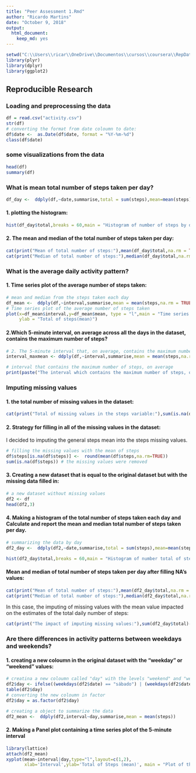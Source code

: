 ```yaml
---
title: "Peer Assessment 1.Rmd"
author: "Ricardo Martins"
date: "October 9, 2018"
output: 
  html_document: 
    keep_md: yes
---
```


```r
setwd("C:\\Users\\ricar\\OneDrive\\Documentos\\cursos\\coursera\\RepData_PeerAssessment1")
library(plyr)
library(dplyr)
library(ggplot2)
```

## Reproducible Research

### Loading and preprocessing the data
```r
df = read.csv("activity.csv")
str(df)
# converting the format from date coloumn to date:
df$date <-  as.Date(df$date, format = "%Y-%m-%d")
class(df$date)
```
### some visualizations from the data

```r
head(df)
summary(df)
```
### What is mean total number of steps taken per day?
```r
df_day <-  ddply(df,~date,summarise,total = sum(steps),mean=mean(steps))
```
#### 1. plotting the histogram:
```r

hist(df_day$total,breaks = 60,main = "Histogram of number of steps by day",xlab = "Number of Steps",col = "cyan")

```

#### 2. The mean and median of the total number of steps taken per day:
```r
cat(print("Mean of total number of steps:"),mean(df_day$total,na.rm = TRUE))
cat(print("Median of total number of steps:"),median(df_day$total,na.rm = TRUE))
```

### What is the average daily activity pattern?
#### 1. Time series plot of the average number of steps taken:
```r
# mean and median from the steps taken each day
df_mean <-  ddply(df,~interval,summarise,mean = mean(steps,na.rm = TRUE))
# Time series plot of the average number of steps taken
plot(x=df_mean$interval,y=df_mean$mean, type = "l",main = "Time series plot",xlab = "Intervals",
     ylab = "Total of steps(mean)")
```

#### 2.Which 5-minute interval, on average across all the days in the dataset, contains the maximum number of steps?
```r
# 2. The 5-minute interval that, on average, contains the maximum number of steps
interval_maxmean <- ddply(df,~interval,summarise,mean = mean(steps,na.rm = TRUE))%>%filter(mean==max(mean))

# interval that contains the maximum number of steps, on average
print(paste("The interval which contains the maximum number of steps, on average is the interval",interval_maxmean$interval),quote = FALSE)
```

### Imputing missing values
#### 1. the total number of missing values in the dataset:
```r
cat(print("Total of missing values in the steps variable:"),sum(is.na(df$steps)))
```

#### 2. Strategy for filling in all of the missing values in the dataset:

I decided to imputing the general steps mean into the steps missing values.

```r
# filling the missing values with the mean of steps
df$steps[is.na(df$steps)] <-  round(mean(df$steps,na.rm=TRUE))   
sum(is.na(df$steps)) # the missing values were removed
```

#### 3. Creating a new dataset that is equal to the original dataset but with the missing data filled in:
```r
# a new dataset without missing values
df2 <- df
head(df2,3)
```

#### 4. Making a histogram of the total number of steps taken each day and Calculate and report the mean and median total number of steps taken per day. 
```r
# summarizing the data by day
df2_day <-  ddply(df2,~date,summarise,total = sum(steps),mean=mean(steps))

hist(df2_day$total,breaks = 60,main = "Histogram of number total of steps by day",xlab = "Number of Steps",col = "magenta")

```

#### Mean and median of total number of steps taken per day after filling NA's values:

```r
cat(print("Mean of total number of steps:"),mean(df2_day$total,na.rm = TRUE))
cat(print("Median of total number of steps:"),median(df2_day$total,na.rm = TRUE))
```

In this case, the imputing of missing values with the mean value impacted on the estimates of the total daily number of steps:
```r
cat(print("The impact of imputing missing values:"),sum(df2_day$total)-sum(df_day$total,na.rm = TRUE), "more steps.")
```

### Are there differences in activity patterns between weekdays and weekends?
#### 1. creating a new coloumn in the original dataset with the "weekday" or "weekend" values:

```r
# creatina a new coloumn called "day" with the levels "weekend" and "weekday".  
df2$day <- ifelse((weekdays(df2$date) == "sábado") | (weekdays(df2$date) == "domingo"),"weekend","weekday")
table(df2$day)
# converting the new coloumn in factor 
df2$day = as.factor(df2$day)
```

```r
# creating a object to summarize the data
df2_mean <-  ddply(df2,interval~day,summarise,mean = mean(steps))
```

#### 2. Making a Panel plot containing a time series plot of the 5-minute interval
```r
library(lattice)
attach(df2_mean)
xyplot(mean~interval|day,type="l",layout=c(1,2),
       xlab='Interval',ylab='Total of Steps (mean)', main = "Plot of the mean total of steps")
```


